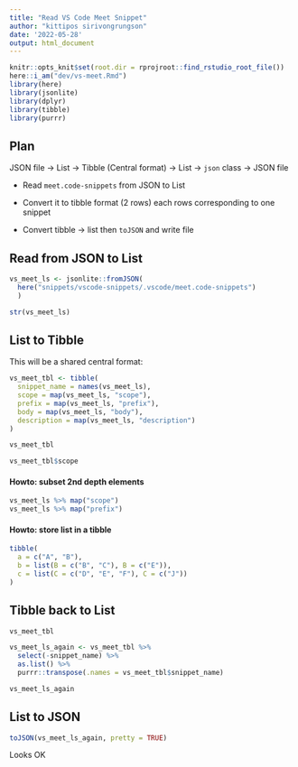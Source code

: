 ```yaml
---
title: "Read VS Code Meet Snippet"
author: "kittipos sirivongrungson"
date: '2022-05-28'
output: html_document
---
```


```r
knitr::opts_knit$set(root.dir = rprojroot::find_rstudio_root_file())
here::i_am("dev/vs-meet.Rmd")
library(here)
library(jsonlite)
library(dplyr)
library(tibble)
library(purrr)
```

## Plan

JSON file -> List -> Tibble (Central format) -> List -> `json` class -> JSON file


-   Read `meet.code-snippets` from JSON to List

-   Convert it to tibble format (2 rows) each rows corresponding to one snippet

-   Convert tibble -> list then `toJSON` and write file


## Read from JSON to List

```r
vs_meet_ls <- jsonlite::fromJSON(
  here("snippets/vscode-snippets/.vscode/meet.code-snippets")
  )
```

```r
str(vs_meet_ls)
```

## List to Tibble

This will be a shared central format:

```r
vs_meet_tbl <- tibble(
  snippet_name = names(vs_meet_ls),
  scope = map(vs_meet_ls, "scope"),
  prefix = map(vs_meet_ls, "prefix"),
  body = map(vs_meet_ls, "body"),
  description = map(vs_meet_ls, "description")
)

vs_meet_tbl
```

```r
vs_meet_tbl$scope
```


#### Howto: subset 2nd depth elements

```r
vs_meet_ls %>% map("scope") 
vs_meet_ls %>% map("prefix")
```

#### Howto: store list in a tibble 

```r
tibble(
  a = c("A", "B"),
  b = list(B = c("B", "C"), B = c("E")),
  c = list(C = c("D", "E", "F"), C = c("J"))
) 
```



## Tibble back to List


```r
vs_meet_tbl
```


```r
vs_meet_ls_again <- vs_meet_tbl %>% 
  select(-snippet_name) %>% 
  as.list() %>% 
  purrr::transpose(.names = vs_meet_tbl$snippet_name)

vs_meet_ls_again
```


## List to JSON

```r
toJSON(vs_meet_ls_again, pretty = TRUE)
```

Looks OK


